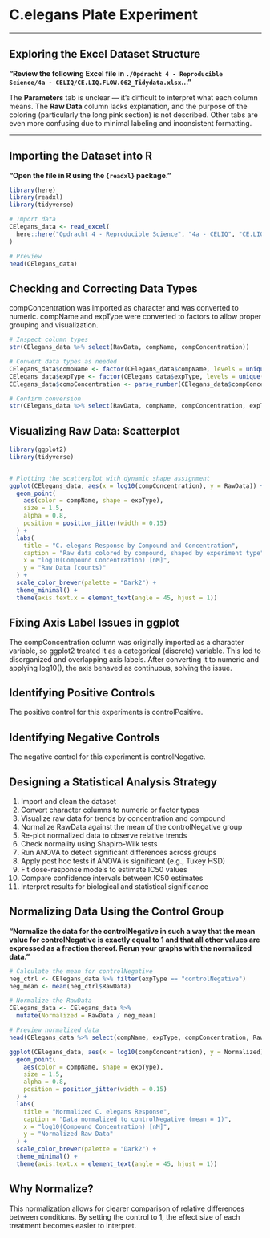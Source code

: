 # C.elegans Plate Experiment

---

## Exploring the Excel Dataset Structure

**"Review the following Excel file in `./Opdracht 4 - Reproducible Science/4a - CELIQ/CE.LIQ.FLOW.062_Tidydata.xlsx`..."**

The **Parameters** tab is unclear — it's difficult to interpret what each column means. The **Raw Data** column lacks explanation, and the purpose of the coloring (particularly the long pink section) is not described. Other tabs are even more confusing due to minimal labeling and inconsistent formatting.

---

## Importing the Dataset into R

**"Open the file in R using the `{readxl}` package."**

```r
library(here)
library(readxl)
library(tidyverse)

# Import data
CElegans_data <- read_excel(
  here::here("Opdracht 4 - Reproducible Science", "4a - CELIQ", "CE.LIQ.FLOW.062_Tidydata.xlsx")
)

# Preview
head(CElegans_data)

```
## Checking and Correcting Data Types

compConcentration was imported as character and was converted to numeric. compName and expType were converted to factors to allow proper grouping and visualization.

```r
# Inspect column types
str(CElegans_data %>% select(RawData, compName, compConcentration))

# Convert data types as needed
CElegans_data$compName <- factor(CElegans_data$compName, levels = unique(CElegans_data$compName))
CElegans_data$expType <- factor(CElegans_data$expType, levels = unique(CElegans_data$expType))
CElegans_data$compConcentration <- parse_number(CElegans_data$compConcentration)

# Confirm conversion
str(CElegans_data %>% select(RawData, compName, compConcentration, expType))
```
## Visualizing Raw Data: Scatterplot
```r
library(ggplot2)
library(tidyverse)


# Plotting the scatterplot with dynamic shape assignment
ggplot(CElegans_data, aes(x = log10(compConcentration), y = RawData)) +
  geom_point(
    aes(color = compName, shape = expType),
    size = 1.5,
    alpha = 0.8,
    position = position_jitter(width = 0.15)
  ) +
  labs(
    title = "C. elegans Response by Compound and Concentration",
    caption = "Raw data colored by compound, shaped by experiment type",
    x = "log10(Compound Concentration) [nM]",
    y = "Raw Data (counts)"
  ) +
  scale_color_brewer(palette = "Dark2") +
  theme_minimal() +
  theme(axis.text.x = element_text(angle = 45, hjust = 1))


```

## Fixing Axis Label Issues in ggplot
The compConcentration column was originally imported as a character variable, so ggplot2 treated it as a categorical (discrete) variable. This led to disorganized and overlapping axis labels. After converting it to numeric and applying log10(), the axis behaved as continuous, solving the issue.

## Identifying Positive Controls
The positive control for this experiments is controlPositive.

## Identifying Negative Controls
The negative control for this experiment is controlNegative.

## 	Designing a Statistical Analysis Strategy
1) Import and clean the dataset
2) Convert character columns to numeric or factor types
3) Visualize raw data for trends by concentration and compound
4) Normalize RawData against the mean of the controlNegative group
5) Re-plot normalized data to observe relative trends
6) Check normality using Shapiro-Wilk tests
7) Run ANOVA to detect significant differences across groups
8) Apply post hoc tests if ANOVA is significant (e.g., Tukey HSD)
9) Fit dose-response models to estimate IC50 values
10) Compare confidence intervals between IC50 estimates
11) Interpret results for biological and statistical significance

## Normalizing Data Using the Control Group

**"Normalize the data for the controlNegative in such a way that the mean value for controlNegative is exactly equal to 1 and that all other values are expressed as a fraction thereof. Rerun your graphs with the normalized data."**

```r
# Calculate the mean for controlNegative
neg_ctrl <- CElegans_data %>% filter(expType == "controlNegative")
neg_mean <- mean(neg_ctrl$RawData)

# Normalize the RawData
CElegans_data <- CElegans_data %>%
  mutate(Normalized = RawData / neg_mean)

# Preview normalized data
head(CElegans_data %>% select(compName, expType, compConcentration, RawData, Normalized))
```

```r
ggplot(CElegans_data, aes(x = log10(compConcentration), y = Normalized)) +
  geom_point(
    aes(color = compName, shape = expType),
    size = 1.5,
    alpha = 0.8,
    position = position_jitter(width = 0.15)
  ) +
  labs(
    title = "Normalized C. elegans Response",
    caption = "Data normalized to controlNegative (mean = 1)",
    x = "log10(Compound Concentration) [nM]",
    y = "Normalized Raw Data"
  ) +
  scale_color_brewer(palette = "Dark2") +
  theme_minimal() +
  theme(axis.text.x = element_text(angle = 45, hjust = 1))
```

## 	Why Normalize?
This normalization allows for clearer comparison of relative differences between conditions. By setting the control to 1, the effect size of each treatment becomes easier to interpret.
